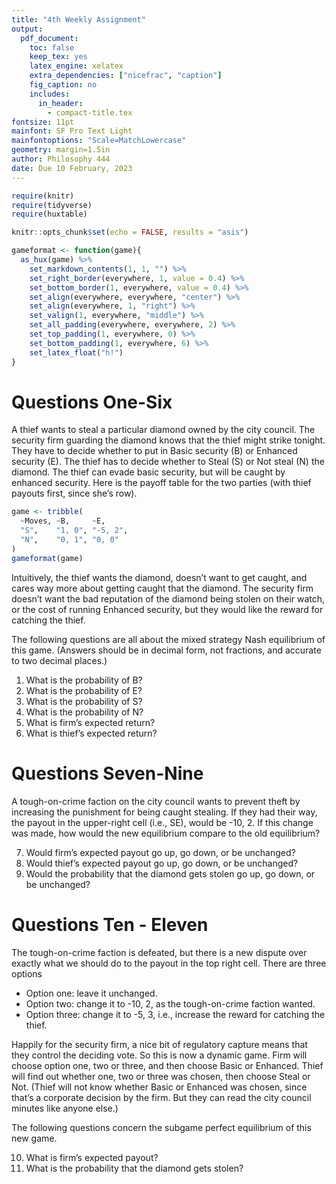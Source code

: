 ```yaml
---
title: "4th Weekly Assignment"
output:
  pdf_document:
    toc: false
    keep_tex: yes
    latex_engine: xelatex
    extra_dependencies: ["nicefrac", "caption"]
    fig_caption: no
    includes:
      in_header: 
        - compact-title.tex
fontsize: 11pt
mainfont: SF Pro Text Light
mainfontoptions: "Scale=MatchLowercase"
geometry: margin=1.5in
author: Philosophy 444
date: Due 10 February, 2023
---
```


```r
require(knitr)
require(tidyverse)
require(huxtable)

knitr::opts_chunk$set(echo = FALSE, results = "asis")

gameformat <- function(game){
  as_hux(game) %>%
    set_markdown_contents(1, 1, "") %>%
    set_right_border(everywhere, 1, value = 0.4) %>%
    set_bottom_border(1, everywhere, value = 0.4) %>%
    set_align(everywhere, everywhere, "center") %>%
    set_align(everywhere, 1, "right") %>%
    set_valign(1, everywhere, "middle") %>%
    set_all_padding(everywhere, everywhere, 2) %>%
    set_top_padding(1, everywhere, 0) %>%
    set_bottom_padding(1, everywhere, 6) %>%
    set_latex_float("h!")
}
```


# Questions One-Six

A thief wants to steal a particular diamond owned by the city council. The security firm guarding the diamond knows that the thief might strike tonight. They have to decide whether to put in Basic security (B) or Enhanced security (E). The thief has to decide whether to Steal (S) or Not steal (N) the diamond. The thief can evade basic security, but will be caught by enhanced security. Here is the payoff table for the two parties (with thief payouts first, since she's row).

```r
game <- tribble(
  ~Moves, ~B,     ~E,
  "S",    "1, 0", "-5, 2",
  "N",    "0, 1", "0, 0"
)
gameformat(game)
```

Intuitively, the thief wants the diamond, doesn't want to get caught, and cares way more about getting caught that the diamond. The security firm doesn't want the bad reputation of the diamond being stolen on their watch, or the cost of running Enhanced security, but they would like the reward for catching the thief. 

The following questions are all about the mixed strategy Nash equilibrium of this game. (Answers should be in decimal form, not fractions, and accurate to two decimal places.)

1. What is the probability of B?
2. What is the probability of E?
3. What is the probability of S?
4. What is the probability of N?
5. What is firm's expected return?
6. What is thief's expected return?

# Questions Seven-Nine

A tough-on-crime faction on the city council wants to prevent theft by increasing the punishment for being caught stealing. If they had their way, the payout in the upper-right cell (i.e., SE), would be -10, 2. If this change was made, how would the new equilibrium compare to the old equilibrium?

7. Would firm's expected payout go up, go down, or be unchanged?
8. Would thief's expected payout go up, go down, or be unchanged?
9. Would the probability that the diamond gets stolen go up, go down, or be unchanged?

# Questions Ten - Eleven

The tough-on-crime faction is defeated, but there is a new dispute over exactly what we should do to the payout in the top right cell. There are three options

- Option one: leave it unchanged.
- Option two: change it to -10, 2, as the tough-on-crime faction wanted.
- Option three: change it to -5, 3, i.e., increase the reward for catching the thief.

Happily for the security firm, a nice bit of regulatory capture means that they control the deciding vote. So this is now a dynamic game. Firm will choose option one, two or three, and then choose Basic or Enhanced. Thief will find out whether one, two or three was chosen, then choose Steal or Not. (Thief will not know whether Basic or Enhanced was chosen, since that's a corporate decision by the firm. But they can read the city council minutes like anyone else.)

The following questions concern the subgame perfect equilibrium of this new game.

10. What is firm's expected payout?
11. What is the probability that the diamond gets stolen?

